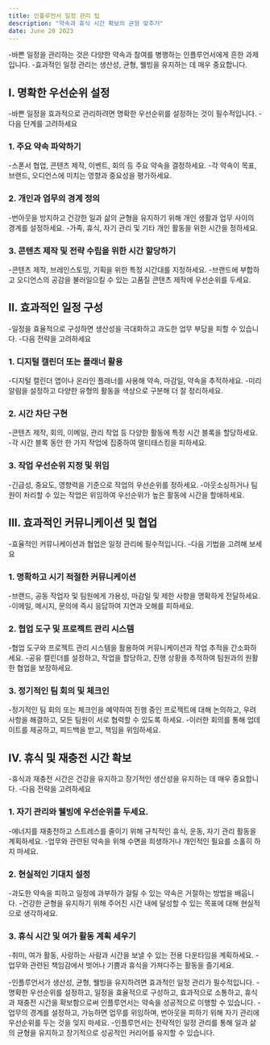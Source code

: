 ```yaml
---
title: 인플루언서 일정 관리 팁
description: "약속과 휴식 시간 확보의 균형 맞추기"
date: June 20 2023
---
```



-바쁜 일정을 관리하는 것은 다양한 약속과 참여를 병행하는 인플루언서에게 흔한 과제입니다. 
-효과적인 일정 관리는 생산성, 균형, 웰빙을 유지하는 데 매우 중요합니다.


## I. 명확한 우선순위 설정
-바쁜 일정을 효과적으로 관리하려면 명확한 우선순위를 설정하는 것이 필수적입니다. 
-다음 단계를 고려하세요

### 1. 주요 약속 파악하기
-스폰서 협업, 콘텐츠 제작, 이벤트, 회의 등 주요 약속을 결정하세요.
-각 약속이 목표, 브랜드, 오디언스에 미치는 영향과 중요성을 평가하세요.
### 2. 개인과 업무의 경계 정의
-번아웃을 방지하고 건강한 일과 삶의 균형을 유지하기 위해 개인 생활과 업무 사이의 경계를 설정하세요.
-가족, 휴식, 자기 관리 및 기타 개인 활동을 위한 시간을 정하세요.
### 3. 콘텐츠 제작 및 전략 수립을 위한 시간 할당하기
-콘텐츠 제작, 브레인스토밍, 기획을 위한 특정 시간대를 지정하세요.
-브랜드에 부합하고 오디언스의 공감을 불러일으킬 수 있는 고품질 콘텐츠 제작에 우선순위를 두세요.
## II. 효과적인 일정 구성
-일정을 효율적으로 구성하면 생산성을 극대화하고 과도한 업무 부담을 피할 수 있습니다. 
-다음 전략을 고려하세요

### 1. 디지털 캘린더 또는 플래너 활용
-디지털 캘린더 앱이나 온라인 플래너를 사용해 약속, 마감일, 약속을 추적하세요.
-미리 알림을 설정하고 다양한 유형의 활동을 색상으로 구분해 더 잘 정리하세요.
### 2. 시간 차단 구현
-콘텐츠 제작, 회의, 이메일, 관리 작업 등 다양한 활동에 특정 시간 블록을 할당하세요.
-각 시간 블록 동안 한 가지 작업에 집중하여 멀티태스킹을 피하세요.
### 3. 작업 우선순위 지정 및 위임
-긴급성, 중요도, 영향력을 기준으로 작업의 우선순위를 정하세요.
-아웃소싱하거나 팀원이 처리할 수 있는 작업은 위임하여 우선순위가 높은 활동에 시간을 할애하세요.
## III. 효과적인 커뮤니케이션 및 협업
-효율적인 커뮤니케이션과 협업은 일정 관리에 필수적입니다. 
-다음 기법을 고려해 보세요

### 1. 명확하고 시기 적절한 커뮤니케이션
-브랜드, 공동 작업자 및 팀원에게 가용성, 마감일 및 제한 사항을 명확하게 전달하세요.
-이메일, 메시지, 문의에 즉시 응답하여 지연과 오해를 피하세요.
### 2. 협업 도구 및 프로젝트 관리 시스템
-협업 도구와 프로젝트 관리 시스템을 활용하여 커뮤니케이션과 작업 추적을 간소화하세요.
-공유 캘린더를 설정하고, 작업을 할당하고, 진행 상황을 추적하여 팀원과의 원활한 협업을 보장하세요.
### 3. 정기적인 팀 회의 및 체크인
-정기적인 팀 회의 또는 체크인을 예약하여 진행 중인 프로젝트에 대해 논의하고, 우려 사항을 해결하고, 모든 팀원이 서로 협력할 수 있도록 하세요.
-이러한 회의를 통해 업데이트를 제공하고, 피드백을 받고, 책임을 위임하세요.
## IV. 휴식 및 재충전 시간 확보
-휴식과 재충전 시간은 건강을 유지하고 장기적인 생산성을 유지하는 데 매우 중요합니다. 
-다음 전략을 고려하세요

### 1. 자기 관리와 웰빙에 우선순위를 두세요.
-에너지를 재충전하고 스트레스를 줄이기 위해 규칙적인 휴식, 운동, 자기 관리 활동을 계획하세요.
-업무와 관련된 약속을 위해 수면을 희생하거나 개인적인 필요를 소홀히 하지 마세요.
### 2. 현실적인 기대치 설정
-과도한 약속을 피하고 일정에 과부하가 걸릴 수 있는 약속은 거절하는 방법을 배웁니다.
-건강한 균형을 유지하기 위해 주어진 시간 내에 달성할 수 있는 목표에 대해 현실적으로 생각하세요.
### 3. 휴식 시간 및 여가 활동 계획 세우기
-취미, 여가 활동, 사랑하는 사람과 시간을 보낼 수 있는 전용 다운타임을 계획하세요.
-업무와 관련된 책임감에서 벗어나 기쁨과 휴식을 가져다주는 활동을 즐기세요.

-인플루언서가 생산성, 균형, 웰빙을 유지하려면 효과적인 일정 관리가 필수적입니다. 
-명확한 우선순위를 설정하고, 일정을 효율적으로 구성하고, 효과적으로 소통하고, 휴식과 재충전 시간을 확보함으로써 인플루언서는 약속을 성공적으로 이행할 수 있습니다. 
-업무의 경계를 설정하고, 가능하면 업무를 위임하며, 번아웃을 피하기 위해 자기 관리에 우선순위를 두는 것을 잊지 마세요. 
-인플루언서는 전략적인 일정 관리를 통해 일과 삶의 균형을 유지하고 장기적으로 성공적인 커리어를 유지할 수 있습니다.
